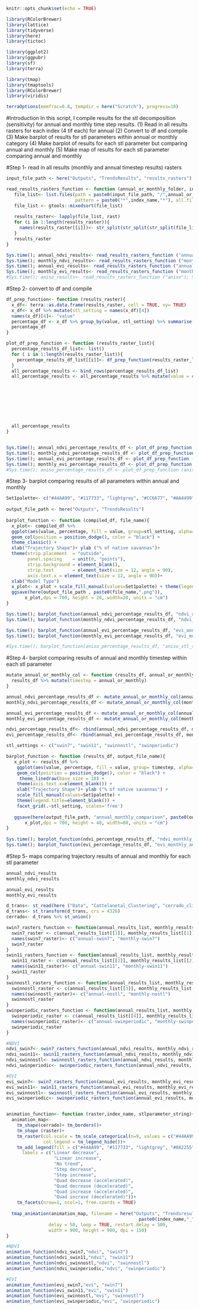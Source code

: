 ```r
knitr::opts_chunk$set(echo = TRUE)
```

```r
library(RColorBrewer)
library(lattice)
library(tidyverse)
library(here)
library(tictoc)

library(ggplot2)
library(ggpubr)
library(sf)
library(terra)

library(tmap)
library(tmaptools)
library(RColorBrewer)
library(viridis)

terraOptions(memfrac=0.8, tempdir = here("Scratch"), progress=10)
```
#Introduction
In this script, I compile results for the stl decomposition (sensitivity) for annual and monthly time step results. 
(1) Read in all results rasters for each index (4 tif each) for annual 
(2) Convert to df and compile
(3) Make barplot of results for stl parameters within annual or monthly category
(4) Make barplot of results for each stl parameter but comparing annual and monthly 
(5) Make map of results for each stl parameter comparing annual and monthly

#Step 1- read in all results (monthly and annual timestep results) rasters
```r
input_file_path <- here("Outputs", "TrendsResults", "results_rasters")

read_results_rasters_function <- function (annual_or_monthly_folder, index_name){
   file_list<- list.files(path = paste0(input_file_path, "/",annual_or_monthly_folder, "/"), 
                          pattern = paste0("*",index_name,"*"), all.files = T, full.names = T)
   file_list <- gtools::mixedsort(file_list)
   
   results_raster<- lapply(file_list, rast)
   for (i in 1:length(results_raster)){
     names(results_raster[[i]])<- str_split(str_split(str_split(file_list[i], "/")[[1]][11], ".tif")[[1]][1], "_")[[1]][3]
   }
   results_raster
}

Sys.time(); annual_ndvi_results<- read_results_rasters_function ("annual","ndvi"); Sys.time()
Sys.time(); monthly_ndvi_results<- read_results_rasters_function ("monthly","ndvi"); Sys.time()
Sys.time(); annual_evi_results<- read_results_rasters_function ("annual","evi"); Sys.time()
Sys.time(); monthly_evi_results<- read_results_rasters_function ("monthly","evi"); Sys.time()
#Sys.time(); aniso_results<- read_results_rasters_function ("aniso"); Sys.time()

```

#Step 2- convert to df and compile 
```r
df_prep_function<- function (results_raster){
  x_df<- terra::as.data.frame(results_raster, cell = TRUE, xy= TRUE)
  x_df<- x_df %>% mutate(stl_setting = names(x_df)[4])
  names(x_df)[4]<- "value"
  percentage_df <- x_df %>% group_by(value, stl_setting) %>% summarise(count= n()) %>% mutate(percentage= (count/nrow(x_df))*100) 
  percentage_df
}

plot_df_prep_function <- function (results_raster_list){
  percentage_results_df_list<- list()
  for ( i in 1:length(results_raster_list)){
    percentage_results_df_list[[i]]<- df_prep_function(results_raster_list[[i]])
  }
  all_percentage_results <- bind_rows(percentage_results_df_list)
  all_percentage_results <- all_percentage_results %>% mutate(value = case_when(value== 1~ "Linear decrease",
                                                                                value==2~ "Linear increase",
                                                                                value==4~ "Step decrease",
                                                                                value==5~"Step increase",
                                                                                value==6~"Quadratic decrease (accelerated)",
                                                                                value==7~"Quadratic decrease (decelerated)",
                                                                                value==8~"Quadratic increase (accelerated)",
                                                                                value==9~"Quadratic increase (decelerated)",
                                                                                TRUE~"No trend"))
  all_percentage_results
}  


Sys.time(); annual_ndvi_percentage_results_df <- plot_df_prep_function (annual_ndvi_results); Sys.time()
Sys.time(); monthly_ndvi_percentage_results_df <- plot_df_prep_function (monthly_ndvi_results); Sys.time()
Sys.time(); annual_evi_percentage_results_df <- plot_df_prep_function (annual_evi_results); Sys.time()
Sys.time(); monthly_evi_percentage_results_df <- plot_df_prep_function (monthly_evi_results); Sys.time()
#Sys.time(); aniso_percentage_results_df <- plot_df_prep_function (aniso_results); Sys.time()

```

#Step 3- barplot comparing results of all parameters within annual and monthly
```r
Set1palette<- c("#44AA99", "#117733", "lightgrey", "#CC6677", "#AA4499", "#332288", "#DDCC77" , "#882255",  "#88CCEE")
 
output_file_path <- here("Outputs", "TrendsResults")
               
barplot_function <- function (compiled_df, file_name){
  x_plot<- compiled_df %>% 
  ggplot(aes(value, percentage, fill = value, group=stl_setting, alpha=as.factor(stl_setting))) +
  geom_col(position = position_dodge(), color = "black") +
  theme_classic() +
  xlab("Trajectory Shape")+ ylab ("% of native savannas")+
  theme(strip.placement  = "outside",
        panel.spacing    = unit(0, "points"),
        strip.background = element_blank(),
        strip.text       = element_text(size = 12, angle = 90),
        axis.text.x = element_text(size = 12, angle = 90))+
  xlab("Model Type")
  x_plot<- x_plot + scale_fill_manual(values=Set1palette) + theme(legend.title=element_blank())
  ggsave(here(output_file_path , paste0(file_name,".png")),
       x_plot,dpi = 700, height = 20, width=20, units = "cm")
}

Sys.time(); barplot_function(annual_ndvi_percentage_results_df, "ndvi_annual_stl_sensitivity"); Sys.time()
Sys.time(); barplot_function(monthly_ndvi_percentage_results_df, "ndvi_monthly_stl_sensitivity"); Sys.time()

Sys.time(); barplot_function(annual_evi_percentage_results_df, "evi_annual_stl_sensitivity"); Sys.time()
Sys.time(); barplot_function(monthly_evi_percentage_results_df, "evi_monthly_stl_sensitivity"); Sys.time()

#Sys.time(); barplot_function(aniso_percentage_results_df, "aniso_stl_sensitivity"); Sys.time()

```

#Step 4- barplot comparing results of annual and monthly timestep within each stl parameter 
```r
mutate_annual_or_monthly_col <- function (results_df, annual_or_monthly){
  results_df %>% mutate(timestep = annual_or_monthly)
}

annual_ndvi_percentage_results_df <- mutate_annual_or_monthly_col(annual_ndvi_percentage_results_df, "annual")
monthly_ndvi_percentage_results_df <- mutate_annual_or_monthly_col(monthly_ndvi_percentage_results_df, "monthly")

annual_evi_percentage_results_df <- mutate_annual_or_monthly_col(annual_evi_percentage_results_df, "annual")
monthly_evi_percentage_results_df <- mutate_annual_or_monthly_col(monthly_evi_percentage_results_df, "monthly")

ndvi_percentage_results_df<- rbind(annual_ndvi_percentage_results_df, monthly_ndvi_percentage_results_df)
evi_percentage_results_df<- rbind(annual_evi_percentage_results_df, monthly_evi_percentage_results_df)

stl_settings <- c("swin7", "swin11", "swinnostl", "swinperiodic")

barplot_function <- function (results_df, output_file_name){
   x_plot <- results_df %>% 
    ggplot(aes(value, percentage, fill = value, group= timestep, alpha=as.factor(timestep))) +
    geom_col(position = position_dodge(), color = "black") + 
     theme_linedraw(base_size = 18) +
    theme(axis.text.x=element_blank()) + 
    xlab("Trajectory Shape")+ ylab ("% of native savannas") +
    scale_fill_manual(values=Set1palette) + 
    theme(legend.title=element_blank()) +
    facet_grid(.~stl_setting, scales='free')
   
   ggsave(here(output_file_path, "annual_monthly_comparison", paste0(output_file_name,".png")),
       x_plot,dpi = 700, height = 40, width=80, units = "cm")
}
 
Sys.time(); barplot_function(ndvi_percentage_results_df, "ndvi_monthly_annual_comparison_trendresults"); Sys.time()
Sys.time(); barplot_function(evi_percentage_results_df, "evi_monthly_annual_comparison_trendresults"); Sys.time()

```

#Step 5- maps comparing trajectory results of annual and monthly for each stl parameter
```r
annual_ndvi_results
monthly_ndvi_results

annual_evi_results
monthly_evi_results

d_trans<- st_read(here ("Data", "Cattelanetal_Clustering", "cerrado_climate_zones.shp"))
d_trans<- st_transform(d_trans, crs = 4326)
cerrado<- d_trans %>% st_union()

swin7_rasters_function <- function(annual_results_list, monthly_results_list){
  swin7_raster <- c(annual_results_list[[1]], monthly_results_list[[1]])
  names(swin7_raster)<- c("annual-swin7", "monthly-swin7")
  swin7_raster
}
swin11_rasters_function <- function(annual_results_list, monthly_results_list){
  swin11_raster <- c(annual_results_list[[2]], monthly_results_list[[2]])
  names(swin11_raster)<- c("annual-swin11", "monthly-swin11")
  swin11_raster
}
swinnostl_rasters_function <- function(annual_results_list, monthly_results_list){
  swinnostl_raster <- c(annual_results_list[[3]], monthly_results_list[[3]])
  names(swinnostl_raster)<- c("annual-nostl", "monthly-nostl")
  swinnostl_raster
}
swinperiodic_rasters_function <- function(annual_results_list, monthly_results_list){
  swinperiodic_raster <- c(annual_results_list[[4]], monthly_results_list[[4]])
  names(swinperiodic_raster)<- c("annual-swinperiodic", "monthly-swinperiodic")
  swinperiodic_raster
}

#NDVI
ndvi_swin7<- swin7_rasters_function(annual_ndvi_results, monthly_ndvi_results)
ndvi_swin11<- swin11_rasters_function(annual_ndvi_results, monthly_ndvi_results)
ndvi_swinnostl<- swinnostl_rasters_function(annual_ndvi_results, monthly_ndvi_results)
ndvi_swinperiodic<- swinperiodic_rasters_function(annual_ndvi_results, monthly_ndvi_results)

#EVI
evi_swin7<- swin7_rasters_function(annual_evi_results, monthly_evi_results)
evi_swin11<- swin11_rasters_function(annual_evi_results, monthly_evi_results)
evi_swinnostl<- swinnostl_rasters_function(annual_evi_results, monthly_evi_results)
evi_swinperiodic<- swinperiodic_rasters_function(annual_evi_results, monthly_evi_results)


animation_function<- function (raster,index_name, stlparameter_string){
  animation_map<-
    tm_shape(cerrado)+ tm_borders()+
    tm_shape (raster)+
    tm_raster(col.scale = tm_scale_categorical(n=9, values = c("#44AA99", "#117733", "lightgrey", "#882255", "#88CCEE", "#CC6677", "#AA4499", "#332288", "#DDCC77" )),
              col.legend = tm_legend_hide())+
    tm_add_legend(fill = c("#44AA99", "#117733", "lightgrey", "#882255", "#88CCEE", "#CC6677", "#AA4499", "#332288", "#DDCC77" ),
      labels = c("Linear decrease", 
                  "Linear increase",
                  "No trend",
                  "Step decrease",
                  "Step increase",
                  "Quad decrease (accelerated)",
                  "Quad decrease (decelerated)",
                  "Quad increase (accelerated)",
                  "Quad incrase (decelerated)"))+
    tm_facets(nrow=1, ncol=1, free.coords = TRUE) 
  
  tmap_animation(animation_map, filename = here("Outputs", "Trendsresults", "annual_monthly_comparison",
                                                  paste0(index_name,"_", "animation_annual_monthly","_", stlparameter_string, ".gif")),
                delay = 50, loop = TRUE, restart.delay = 500,
                width = 900, height = 900, dpi = 150)
}

#NDVI
animation_function(ndvi_swin7,"ndvi", "swin7")
animation_function(ndvi_swin11,"ndvi", "swin11")
animation_function(ndvi_swinnostl,"ndvi", "swinnostl")
animation_function(ndvi_swinperiodic,"ndvi", "swinperiodic")

#EVI
animation_function(evi_swin7,"evi", "swin7")
animation_function(evi_swin11,"evi", "swin11")
animation_function(evi_swinnostl,"evi", "swinnostl")
animation_function(evi_swinperiodic,"evi", "swinperiodic")

```

